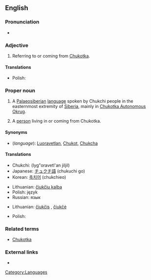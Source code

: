 {{wikipedia}}
==English==

===Pronunciation===
*{{IPA|/ˈtʃuktʃiː/}}

===Adjective===
{{en-adj}}

# Referring to or coming from [[Chukotka]].

====Translations====
{{trans-top|referring to Chukotka}}
* Polish: {{t|pl|czukocki|m}}
{{trans-mid}}
{{trans-bottom}}

===Proper noun===
{{en-noun|s|-}}

# {{uncountable}} A [[Palaeosiberian]] [[language]] spoken by Chukchi people in the easternmost extremity of [[Siberia]], mainly in [[Chukotka Autonomous Okrug]].
# {{countable}} A [[person]] living in or coming from Chukotka.

====Synonyms====
* (''language''): [[Luoravetlan]], [[Chukot]], [[Chukcha]]

====Translations====
{{trans-top|language}}
* Chukchi: {{Cyrl|[[ԓыгъоравэтԓьэн йиԓыйиԓ]]}} (lyg"oravetl'an jiljil)
* Japanese: [[チュクチ語]] (chukuchi go)
* Korean: [[축치어]] (chukchieo)
{{trans-mid}}
* Lithuanian: [[čiukčių kalba]]
* Polish: język {{t|pl|czukocki|m}}
* Russian: {{t|ru|чукотский}} язык
{{trans-bottom}}

{{trans-top|person from Chukotka}}
* Lithuanian: [[čiukčis]] {{m}}, [[čiukčė]] {{f}}
{{trans-mid}}
* Polish: {{t|pl|Czukcza|m}}
{{trans-bottom}}

===Related terms===
* [[Chukotka]]

===External links===
* {{ethnologue|code=ckt}}

[[Category:Languages]]